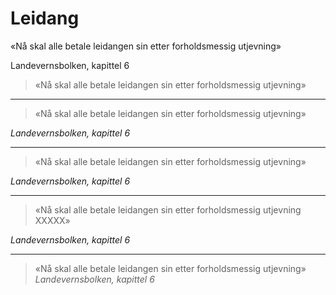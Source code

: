 # Leidang

«Nå skal alle betale leidangen sin etter forholdsmessig utjevning» 

Landevernsbolken, kapittel 6


> «Nå skal alle betale leidangen sin etter forholdsmessig utjevning» 


-------------------------------------


<blockquote>
    <p class="text-2xl font-semibold text-gray-900 dark:text-white">«Nå skal alle betale leidangen sin etter forholdsmessig utjevning»</p>
</blockquote>
<cite class="ps-3 text-sm text-gray-500 dark:text-gray-400">Landevernsbolken, kapittel 6</cite>


-------------------------------------


<blockquote class="hoved-sitat">
     «Nå skal alle betale leidangen sin etter forholdsmessig utjevning»
</blockquote>
<cite class="">Landevernsbolken, kapittel 6</cite>


-------------------------------------


> «Nå skal alle betale leidangen sin etter forholdsmessig utjevning  XXXXX» 

<cite>Landevernsbolken, kapittel 6</cite>


-------------------------------------


> «Nå skal alle betale leidangen sin etter forholdsmessig utjevning» 
<cite>Landevernsbolken, kapittel 6</cite>